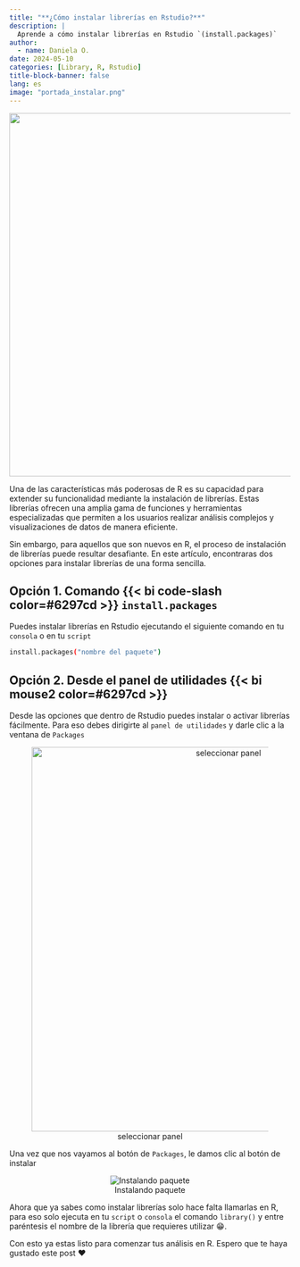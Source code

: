 ```yaml
---
title: "**¿Cómo instalar librerías en Rstudio?**"
description: |
  Aprende a cómo instalar librerías en Rstudio `(install.packages)`
author:
  - name: Daniela O. 
date: 2024-05-10
categories: [Library, R, Rstudio]
title-block-banner: false
lang: es
image: "portada_instalar.png"
---
```


![](portada_instalar.png){fig-align="center" width="651"}

Una de las características más poderosas de R es su capacidad para extender su funcionalidad mediante la instalación de librerías. Estas librerías ofrecen una amplia gama de funciones y herramientas especializadas que permiten a los usuarios realizar análisis complejos y visualizaciones de datos de manera eficiente.

Sin embargo, para aquellos que son nuevos en R, el proceso de instalación de librerías puede resultar desafiante. En este artículo, encontraras dos opciones para instalar librerías de una forma sencilla.

## Opción 1. Comando {{< bi code-slash color=#6297cd >}} `install.packages`

Puedes instalar librerías en Rstudio ejecutando el siguiente comando en tu `consola` o en tu `script`

``` .bash
install.packages("nombre del paquete")
```

## Opción 2. Desde el panel de utilidades {{< bi mouse2 color=#6297cd >}}

Desde las opciones que dentro de Rstudio puedes instalar o activar librerías fácilmente. Para eso debes dirigirte al `panel de utilidades` y darle clic a la ventana de `Packages`

::: {style="text-align:center;"}
![seleccionar panel](panel.jpg){.images fig-align="center" width="689"}
:::

Una vez que nos vayamos al botón de `Packages`, le damos clic al botón de instalar

::: {style="text-align:center;"}
![Instalando paquete](install.jpg){fig-align="center"}
:::

Ahora que ya sabes como instalar librerías solo hace falta llamarlas en R, para eso solo ejecuta en tu `script` o `consola` el comando `library()` y entre paréntesis el nombre de la librería que requieres utilizar 😁.

Con esto ya estas listo para comenzar tus análisis en R. Espero que te haya gustado este post ❤️
